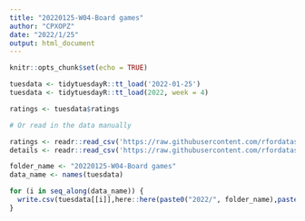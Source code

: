 ```yaml
---
title: "20220125-W04-Board games"
author: "CPXOPZ"
date: "2022/1/25"
output: html_document
---
```


```r
knitr::opts_chunk$set(echo = TRUE)
```

```r
tuesdata <- tidytuesdayR::tt_load('2022-01-25')
tuesdata <- tidytuesdayR::tt_load(2022, week = 4)

ratings <- tuesdata$ratings

# Or read in the data manually

ratings <- readr::read_csv('https://raw.githubusercontent.com/rfordatascience/tidytuesday/master/data/2022/2022-01-25/ratings.csv')
details <- readr::read_csv('https://raw.githubusercontent.com/rfordatascience/tidytuesday/master/data/2022/2022-01-25/details.csv')
```

```r
folder_name <- "20220125-W04-Board games"
data_name <- names(tuesdata)

for (i in seq_along(data_name)) {
  write.csv(tuesdata[[i]],here::here(paste0("2022/", folder_name),paste0(data_name[i],".csv")), row.names = F, na = "")
}
```

